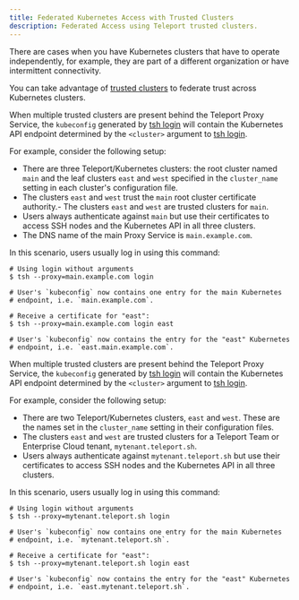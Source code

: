 ```yaml
---
title: Federated Kubernetes Access with Trusted Clusters
description: Federated Access using Teleport trusted clusters.
---
```


There are cases when you have Kubernetes clusters that have to operate independently,
for example, they are part of a different organization or have intermittent connectivity.

You can take advantage of [trusted clusters](../../management/admin/trustedclusters.mdx)
to federate trust across Kubernetes clusters.

<Tabs>
<TabItem scope={["oss", "enterprise"]} label="Self-Hosted">

When multiple trusted clusters are present behind the Teleport Proxy Service, the
`kubeconfig` generated by [tsh login](../../reference/cli/tsh.mdx#tsh-login) will contain the
Kubernetes API endpoint determined by the `<cluster>` argument to [tsh
login](../../reference/cli/tsh.mdx#tsh-login).

For example, consider the following setup:

- There are three Teleport/Kubernetes clusters: the root cluster named `main` and the leaf clusters 
  `east` and `west` specified in the `cluster_name` setting in each cluster's configuration file.
- The clusters `east` and `west` trust the `main` root cluster certificate authority.- The clusters `east` and `west` are trusted clusters for `main`.
- Users always authenticate against `main` but use their certificates to access
  SSH nodes and the Kubernetes API in all three clusters.
- The DNS name of the main Proxy Service is `main.example.com`.

In this scenario, users usually log in using this command:

```code
# Using login without arguments
$ tsh --proxy=main.example.com login

# User's `kubeconfig` now contains one entry for the main Kubernetes
# endpoint, i.e. `main.example.com`.

# Receive a certificate for "east":
$ tsh --proxy=main.example.com login east

# User's `kubeconfig` now contains the entry for the "east" Kubernetes
# endpoint, i.e. `east.main.example.com`.
```

</TabItem>
<TabItem scope={["cloud","team"]} label="Cloud-Hosted">

When multiple trusted clusters are present behind the Teleport Proxy Service, the
`kubeconfig` generated by [tsh login](../../reference/cli/tsh.mdx#tsh-login) will contain the
Kubernetes API endpoint determined by the `<cluster>` argument to [tsh
login](../../reference/cli/tsh.mdx#tsh-login).

For example, consider the following setup:

- There are two Teleport/Kubernetes clusters, `east` and `west`. 
  These are the names set in the `cluster_name` setting in their configuration files.
- The clusters `east` and `west` are trusted clusters for a Teleport Team or Enterprise Cloud tenant, `mytenant.teleport.sh`.
- Users always authenticate against `mytenant.teleport.sh` but use their certificates to access
  SSH nodes and the Kubernetes API in all three clusters.

In this scenario, users usually log in using this command:

```code
# Using login without arguments
$ tsh --proxy=mytenant.teleport.sh login

# User's `kubeconfig` now contains one entry for the main Kubernetes
# endpoint, i.e. `mytenant.teleport.sh`.

# Receive a certificate for "east":
$ tsh --proxy=mytenant.teleport.sh login east

# User's `kubeconfig` now contains the entry for the "east" Kubernetes
# endpoint, i.e. `east.mytenant.teleport.sh`.
```

</TabItem>
</Tabs>
